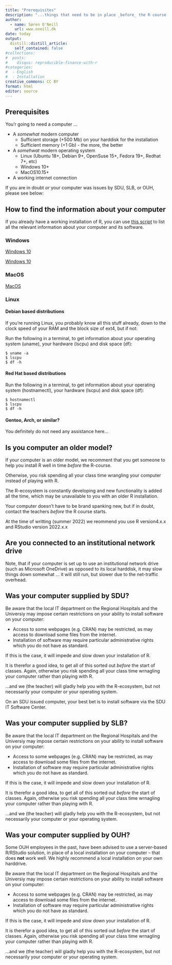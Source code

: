 ```yaml
---
title: "Prerequisites"
description: "...things that need to be in place _before_ the R course."
author:
  - name: Søren O'Neill
    url: www.oneill.dk
date: today
output:
  distill::distill_article:
    self_contained: false
#collections:
#  posts:
#    disqus: reproducible-finance-with-r
#categories:
#  - English
#  - Installation
creative_commons: CC BY
format: html
editor: source
---
```


## Prerequisites

You'r going to need a computer ...

-   A *somewhat* modern computer
    -   Sufficient storage (+500 Mb) on your harddisk for the installation
    -   Sufficient memory (+1 Gb) - the more, the better
-   A *somehwat* modern operating system
    -   Linux (Ubuntu 18+, Debian 9+, OpenSuse 15+, Fedora 19+, Redhat 7+, etc)
    -   Windows 10+
    -   MacOS10.15+
-   A working internet connection

If you are in doubt _or_ your computer was issues by SDU, SLB, or OUH, please see below:

:::{.callout-note collapse=true}

## How to find the information about your computer

If you already have a working installation of R, you can use [this script](installation_check_en.qmd)  to list all the relevant information about your computer and its software.

::: panel-tabset
### Windows

[Windows 10](https://support.microsoft.com/en-us/windows/view-your-system-info-a965a8f2-0773-1d65-472a-1e747c9ebe00)

[Windows 10](https://youtu.be/5SXXGHKJ8I4)

### MacOS

[MacOS](https://support.apple.com/guide/mac-help/get-system-information-about-your-mac-syspr35536/mac)

### Linux

#### Debian based distributions

If you're running Linux, you probably know all this stuff already, down to the clock speed of your RAM and the block size of ext4, but if not:

Run the following in a terminal, to get information about your operating system (uname), your hardware (lscpu) and disk space (df):

```
$ uname -a
$ lscpu
$ df -h
```

#### Red Hat based distributions

Run the following in a terminal, to get information about your operating system (hostnamectl), your hardware (lscpu) and disk space (df):

```{} 
$ hostnamectl
$ lscpu
$ df -h

```

#### Gentoo, Arch, or similar?

You definitely do not need any assistance here...

:::

:::

::: {.callout-important  collapse="true"}
## Is you computer an older model?

If your computer is an older model, we recomment that you get someone to help you install R well in time _before_ the R-course.

Otherwise, you risk spending all your class time wrangling your computer instead of playing with R.

The R-ecosystem is constantly developing and new functionality is added all the time, which may be unavailable to you with an older R installation.

Your computer doesn't have to be brand spanking new, but if in doubt, contact the teachers _before_ the R course starts.

At the time of writting (summer 2022) we reommend you use R version4.x.x and RStudio version 2022.x.x

:::

::: {.callout-important  collapse="true"}
## Are you connected to an institutional network drive

Note, that if your computer is set up to use an institutional network drive (such as Microsoft OneDrive) as opposed to its local harddisk, it may slow things down somewhat ... it will still run, but slower due to the net-traffic overhead.

:::

::: {.callout-important  collapse="true"}
## Was your computer supplied by SDU?

Be aware that the local IT department on the Regional Hospitals and the Universiy may impose certain restrictions on your ability to install software on your computer:

-   Access to some webpages (e.g. CRAN) may be restricted, as may access to download some files from the internet.
-   Installation of software may require particular administrative rights which you do not have as standard.

If this is the case, it will impede and slow down your installation of R.

It is therefor a good idea, to get all of this sorted out _before_ the start of classes. Again, otherwise you risk spending all your class time wrnagling your computer rather than playing with R.

...and we (the teacher) will gladly help you with the R-ecosystem, but not necessarily your computer or your operating system.

On an SDU issued computer, your best bet is to install software via the SDU IT Software Center.

:::

::: {.callout-important  collapse="true"}

## Was your computer supplied by SLB?

Be aware that the local IT department on the Regional Hospitals and the Universiy may impose certain restrictions on your ability to install software on your computer:

-   Access to some webpages (e.g. CRAN) may be restricted, as may access to download some files from the internet.
-   Installation of software may require particular administrative rights which you do not have as standard.

If this is the case, it will impede and slow down your installation of R.

It is therefor a good idea, to get all of this sorted out _before_ the start of classes. Again, otherwise you risk spending all your class time wrnagling your computer rather than playing with R.

...and we (the teacher) will gladly help you with the R-ecosystem, but not necessarily your computer or your operating system.



:::

::: {.callout-important  collapse="true"}
## Was your computer supplied by OUH?

Some OUH employees in the past, have been advised to use a server-based R/RStudio solution, in place of a local installation on your computer -- that does **not** work well. We highly recommend a local installation on your own harddrive.

Be aware that the local IT department on the Regional Hospitals and the Universiy may impose certain restrictions on your ability to install software on your computer:

-   Access to some webpages (e.g. CRAN) may be restricted, as may access to download some files from the internet.
-   Installation of software may require particular administrative rights which you do not have as standard.

If this is the case, it will impede and slow down your installation of R.

It is therefor a good idea, to get all of this sorted out _before_ the start of classes. Again, otherwise you risk spending all your class time wrnagling your computer rather than playing with R.

...and we (the teacher) will gladly help you with the R-ecosystem, but not necessarily your computer or your operating system.

:::

<script src="https://giscus.app/client.js"
        data-repo="sorenoneill/r4phd"
        data-repo-id="R_kgDOJ9etDQ"
        data-category="Announcements"
        data-category-id="DIC_kwDOJ9etDc4CYApF"
        data-mapping="pathname"
        data-strict="0"
        data-reactions-enabled="0"
        data-emit-metadata="0"
        data-input-position="bottom"
        data-theme="cobalt"
        data-lang="en"
        crossorigin="anonymous"
        async>
</script>